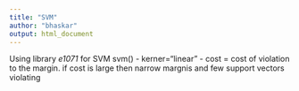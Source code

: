 ```yaml
---
title: "SVM"
author: "bhaskar"
output: html_document
---
```


Using library *e1071* for SVM
svm()
- kerner="linear"
- cost = cost of violation to the margin. if cost is large then narrow margnis and few support vectors violating
```r

```


